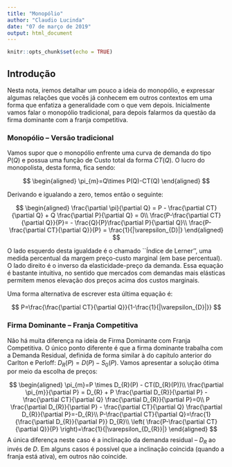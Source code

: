 ```yaml
---
title: "Monopólio"
author: "Claudio Lucinda"
date: "07 de março de 2019"
output: html_document
---
```


```r
knitr::opts_chunk$set(echo = TRUE)
```

## Introdução

Nesta nota, iremos detalhar um pouco a ideia do monopólio, e expressar algumas relações que vocês já conhecem em outros contextos em uma forma que enfatiza a generalidade com o que vem depois. Inicialmente vamos falar o monopólio tradicional, para depois falarmos da questão da firma dominante com a franja competitiva.

### Monopólio -- Versão tradicional

Vamos supor que o monopólio enfrente uma curva de demanda do tipo $P(Q)$ e possua uma função de Custo total da forma $CT(Q)$. O lucro do monopolista, desta forma, fica sendo:

$$
\begin{aligned}
\pi_{m}=Q\times P(Q)-CT(Q)
\end{aligned}
$$

Derivando e igualando a zero, temos então o seguinte:

$$
\begin{aligned}
\frac{\partial \pi}{\partial Q} = P - \frac{\partial CT}{\partial Q} + Q \frac{\partial P}{\partial Q} = 0\\
\frac{P-\frac{\partial CT}{\partial Q}}{P}= - \frac{Q}{P}\frac{\partial P}{\partial Q}\\
\frac{P-\frac{\partial CT}{\partial Q}}{P} = \frac{1}{|\varepsilon_{D}|}
\end{aligned}
$$

O lado esquerdo desta igualdade é o chamado ``Índice de Lerner'', uma medida percentual da margem preço-custo marginal (em base percentual). O lado direito é o inverso da elasticidade-preço da demanda. Essa equação é bastante intuitiva, no sentido que mercados com demandas mais elásticas permitem menos elevação dos preços acima dos custos marginais.

Uma forma alternativa de escrever esta última equação é:

$$
P=\frac{\frac{\partial CT}{\partial Q}}{1-\frac{1}{|\varepsilon_{D}|}}
$$

### Firma Dominante -- Franja Competitiva

Não há muita diferença na ideia de Firma Dominante com Franja Competitiva. O único ponto diferente é que a firma dominante trabalha com a Demanda Residual, definida de forma similar à do capítulo anterior do Carlton e Perloff: $D_{R}(P)=D(P)-S_{0}(P)$. Vamos apresentar a solução ótima por meio da escolha de preços:

$$
\begin{aligned}
\pi_{m}=P \times D_{R}(P) - CT(D_{R}(P))\\
\frac{\partial \pi_{m}}{\partial P} = D_{R} + P \frac{\partial D_{R}}{\partial P} - \frac{\partial CT}{\partial Q} \frac{\partial D_{R}}{\partial P}=0\\
P \frac{\partial D_{R}}{\partial P} - \frac{\partial CT}{\partial Q} \frac{\partial D_{R}}{\partial P}=-D_{R}\\
P-\frac{\partial CT}{\partial Q}=\frac{1}{\frac{\partial D_{R}}{\partial P}} D_{R}\\
\left( \frac{P-\frac{\partial CT}{\partial Q}}{P} \right)=\frac{1}{|\varepsilon_{D_{R}}|}
\end{aligned}
$$
A única diferença neste caso é a inclinação da demanda residual -- $D_{R}$ ao invés de $D$. Em alguns casos é possível que a inclinação coincida (quando a franja está ativa), em outros não coincide.
